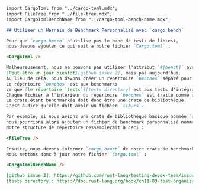 ```markdown
import CargoToml from "../cargo-toml.mdx";
import FileTree from "../file-tree.mdx";
import CargoTomlBenchName from "../cargo-toml-bench-name.mdx";

## Utiliser un Harnais de Benchmark Personnalisé avec `cargo bench`

Pour que `cargo bench` n'utilise pas le banc de tests de libtest,
nous devons ajouter ce qui suit à notre fichier `Cargo.toml` :

<CargoToml />

Malheureusement, nous ne pouvons pas utiliser l'attribut `#[bench]` avec notre harnais de benchmarking personnalisé.
[Peut-être un jour bientôt][github issue 2], mais pas aujourd'hui.
Au lieu de cela, nous devons créer un répertoire `benches` séparé pour contenir nos benchmarks.
Le répertoire `benches` est aux benchmarks
ce que [le répertoire `tests`][tests directory] est aux tests d'intégration.
Chaque fichier à l'intérieur du répertoire `benches` est traité comme une crate séparée.
La crate étant benchmarkée doit donc être une crate de bibliothèque.
C'est-à-dire qu'elle doit avoir un fichier `lib.rs`.

Par exemple, si nous avions une crate de bibliothèque basique nommée `game`
nous pourrions alors ajouter un fichier de benchmark personnalisé nommé `play_game` au répertoire `benches`.
Notre structure de répertoire ressemblerait à ceci :

<FileTree />

Ensuite, nous devons informer `cargo bench` de notre crate de benchmark personnalisée `play_game`.
Nous mettons donc à jour notre fichier `Cargo.toml` :

<CargoTomlBenchName />

[github issue 2]: https://github.com/rust-lang/testing-devex-team/issues/2
[tests directory]: https://doc.rust-lang.org/book/ch11-03-test-organization.html#the-tests-directory
```